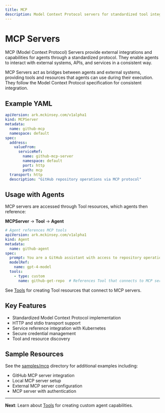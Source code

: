 ```yaml
---
title: MCP
description: Model Context Protocol servers for standardized tool integration
---
```

# MCP Servers

MCP (Model Context Protocol) Servers provide external integrations and capabilities for agents through a standardized protocol. They enable agents to interact with external systems, APIs, and services in a consistent way.

MCP Servers act as bridges between agents and external systems, providing tools and resources that agents can use during their execution. They follow the Model Context Protocol specification for consistent integration.

## Example YAML

```yaml
apiVersion: ark.mckinsey.com/v1alpha1
kind: MCPServer
metadata:
  name: github-mcp
  namespace: default
spec:
  address:
    valueFrom:
      serviceRef:
        name: github-mcp-server
        namespace: default
        port: http
        path: mcp
  transport: http
  description: "GitHub repository operations via MCP protocol"
```

## Usage with Agents

MCP servers are accessed through Tool resources, which agents then reference:

**MCPServer** → **Tool** → **Agent**

```yaml
# Agent references MCP tools
apiVersion: ark.mckinsey.com/v1alpha1
kind: Agent
metadata:
  name: github-agent
spec:
  prompt: You are a GitHub assistant with access to repository operations.
  modelRef:
    name: gpt-4-model
  tools:
    - type: custom
      name: github-get-repo  # References Tool that connects to MCP server
```

See [Tools](/reference/resources/tools) for creating Tool resources that connect to MCP servers.

## Key Features

- Standardized Model Context Protocol implementation
- HTTP and stdio transport support
- Service reference integration with Kubernetes
- Secure credential management
- Tool and resource discovery

## Sample Resources

See the [samples/mcp](../../samples/mcp) directory for additional examples including:
- GitHub MCP server integration
- Local MCP server setup
- External MCP server configuration
- MCP server with authentication

---

**Next**: Learn about [Tools](/advanced-features/tools) for creating custom agent capabilities.